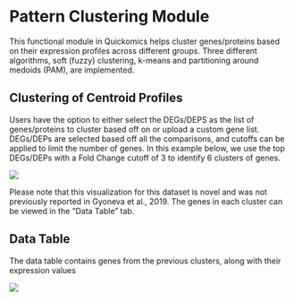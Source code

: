 # Pattern Clustering Module

This functional module in Quickomics helps cluster genes/proteins based on their expression profiles across different groups. Three different algorithms, soft (fuzzy) clustering, k-means and partitioning around medoids (PAM), are implemented.

## Clustering of Centroid Profiles

Users have the option to either select the DEGs/DEPS as the list of genes/proteins to cluster based off on or upload a custom gene list. DEGs/DEPs are selected based off all the comparisons, and cutoffs can be applied to limit the number of genes. In this example below, we use the top DEGs/DEPs with a Fold Change cutoff of 3 to identify 6 clusters of genes.

[![](https://interactivereport.github.io/Quickomics/tutorial/Figures/FigureS8.1_1.png)](https://interactivereport.github.io/Quickomics/tutorial/Figures/FigureS8.1_1.png)

Please note that this visualization for this dataset is novel and was not previously reported in Gyoneva et al., 2019. The genes in each cluster can be viewed in the “Data Table” tab.

## Data Table

The data table contains genes from the previous clusters, along with their expression values

[![](https://interactivereport.github.io/Quickomics/tutorial/Figures/FigureS8.2_1.png)](https://interactivereport.github.io/Quickomics/tutorial/Figures/FigureS8.2_1.png)

